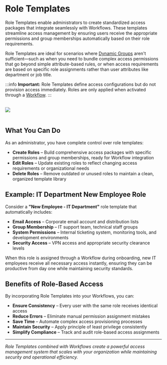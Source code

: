 # Role Templates

Role Templates enable administrators to create standardized access packages that integrate seamlessly with Workflows. These templates streamline access management by ensuring users receive the appropriate permissions and group memberships automatically based on their role requirements.

Role Templates are ideal for scenarios where [Dynamic Groups](https://docs.adcyma.com/v1/administration/Lifecycle%20Management/dynamicgroups) aren't sufficient—such as when you need to bundle complex access permissions that go beyond simple attribute-based rules, or when access requirements are based on specific role assignments rather than user attributes like department or job title.

:::info
**Important:** Role Templates define access configurations but do not provision access immediately. Roles are only applied when activated through a [Workflow](https://docs.adcyma.com/v1/workflows).
:::

<br/>
<img src="/img/RoleTemplates.webp" style={{ maxWidth: '1400px', height: 'auto', border: '2px solid black', borderRadius: '5px' }} />
<br/><br/>

## What You Can Do

As an administrator, you have complete control over role templates:

* **Create Roles** – Build comprehensive access packages with specific permissions and group memberships, ready for Workflow integration
* **Edit Roles** – Update existing roles to reflect changing access requirements or organizational needs
* **Delete Roles** – Remove outdated or unused roles to maintain a clean, organized template library

## Example: IT Department New Employee Role

Consider a **"New Employee - IT Department"** role template that automatically includes:

* **Email Access** – Corporate email account and distribution lists
* **Group Membership** – IT support team, technical staff groups
* **System Permissions** – Internal ticketing system, monitoring tools, and development environments
* **Security Access** – VPN access and appropriate security clearance levels

When this role is assigned through a Workflow during onboarding, new IT employees receive all necessary access instantly, ensuring they can be productive from day one while maintaining security standards.

## Benefits of Role-Based Access

By incorporating Role Templates into your Workflows, you can:

* **Ensure Consistency** – Every user with the same role receives identical access
* **Reduce Errors** – Eliminate manual permission assignment mistakes
* **Save Time** – Automate complex access provisioning processes
* **Maintain Security** – Apply principle of least privilege consistently
* **Simplify Compliance** – Track and audit role-based access assignments

---

*Role Templates combined with Workflows create a powerful access management system that scales with your organization while maintaining security and operational efficiency.*
